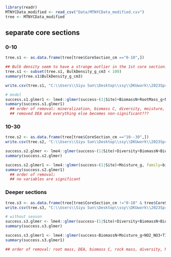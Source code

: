 
```r
library(readr)
MTNYCData_modified <- read_csv("Data/MTNYCData_modified.csv")
tree <- MTNYCData_modified
```


## separate core sections
### 0-10
```r
tree.s1 <- as.data.frame(tree[tree$CoreSection_cm =="0-10",])

## Bulk density seem to have a strange outlier in the 1st core section:
tree.s1 <- subset(tree.s1, BulkDensity_g_cm3 < 100)
summary(tree.s1$BulkDensity_g_cm3)

write.csv(tree.s1, "C:\\Users\\Siyu Sun\\Desktop\\ssy\\DKUwork\\2023Spring\\Applied Statistics\\Project\\tree_0-10.csv")
```

```r
# model
success.s1.glmer1 <- lme4::glmer(success~(1|Site)+BiomassN+RootMass_g+NO2_NO3+NH4+TIN+Nitrification+DEA, family=binomial, data=tree.s1)
summary(success.s1.glmer1)
  ## order of removal: mineralization, biomass C, diversity, moisture, (DEA), rock mass
  ## removed DEA and everything else becomes non-significant???
```


### 10-30
```r
tree.s2 <- as.data.frame(tree[tree$CoreSection_cm =="10--30",])
write.csv(tree.s2, "C:\\Users\\Siyu Sun\\Desktop\\ssy\\DKUwork\\2023Spring\\Applied Statistics\\Project\\tree_10-30.csv")
```

```r
success.s2.glmer <- lme4::glmer(success~(1|Site)+Diversity+BiomassN+BiomassC+RockMass_g+RootMass_g+Moisture_g+NO2_NO3+NH4+TIN+Mineralization+Nitrification+DEA, family=binomial, data=tree.s2)
summary(success.s2.glmer)

success.s2.glmer1 <- lme4::glmer(success~(1|Site)+Moisture_g, family=binomial, data=tree.s2)
summary(success.s2.glmer1)
  ## order of removal: 
  ## no variables are significant
```


### Deeper sections
```r
tree.s3 <- as.data.frame(tree[tree$CoreSection_cm !="0-10" & tree$CoreSection_cm !="10--30",])
write.csv(tree.s3, "C:\\Users\\Siyu Sun\\Desktop\\ssy\\DKUwork\\2023Spring\\Applied Statistics\\Project\\tree_below30.csv")
```

```r
# without season
success.s3.glmer <- lme4::glmer(success~(1|Site)+Diversity+BiomassN+BiomassC+RockMass_g+RootMass_g+Moisture_g+NO2_NO3+NH4+TIN+Mineralization+Nitrification+DEA, family=binomial, data=tree.s3)
summary(success.s3.glmer)

success.s3.glmer1 <- lme4::glmer(success~BiomassN+Moisture_g+NO2_NO3+TIN+Mineralization+Nitrification+(1|Site), family=binomial, data=tree.s3)
summary(success.s3.glmer1)

## order of removal: root mass, DEA, biomass C, rock mass, diversity, NH4
```






